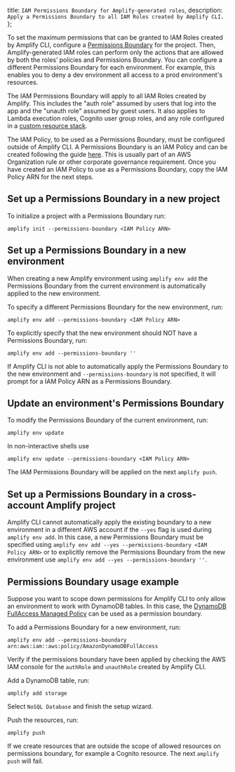   title: `IAM Permissions Boundary for Amplify-generated roles`,
  description: `Apply a Permissions Boundary to all IAM Roles created by Amplify CLI.`
};

To set the maximum permissions that can be granted to IAM Roles created by Amplify CLI, configure a [Permissions Boundary](https://docs.aws.amazon.com/IAM/latest/UserGuide/access_policies_boundaries.html) for the project. Then, Amplify-generated IAM roles can perform only the actions that are allowed by both the roles’ policies and Permissions Boundary. You can configure a different Permissions Boundary for each environment. For example, this enables you to deny a dev environment all access to a prod environment's resources.

The IAM Permissions Boundary will apply to all IAM Roles created by Amplify. This includes the "auth role" assumed by users that log into the app and the "unauth role" assumed by guest users. It also applies to Lambda execution roles, Cognito user group roles, and any role configured in a [custom resource stack](/cli/usage/customcf).

The IAM Policy, to be used as a Permissions Boundary, must be configured outside of Amplify CLI. A Permissions Boundary is an IAM Policy and can be created following the guide [here](https://docs.aws.amazon.com/IAM/latest/UserGuide/access_policies_create-console.html). This is usually part of an AWS Organization rule or other corporate governance requirement. Once you have created an IAM Policy to use as a Permissions Boundary, copy the IAM Policy ARN for the next steps.

## Set up a Permissions Boundary in a new project

To initialize a project with a Permissions Boundary run:

```
amplify init --permissions-boundary <IAM Policy ARN>
```

## Set up a Permissions Boundary in a new environment

When creating a new Amplify environment using `amplify env add` the Permissions Boundary from the current environment is automatically applied to the new environment.

To specify a different Permissions Boundary for the new environment, run:

```
amplify env add --permissions-boundary <IAM Policy ARN>
```

To explicitly specify that the new environment should NOT have a Permissions Boundary, run:

```
amplify env add --permissions-boundary ''
```

If Amplify CLI is not able to automatically apply the Permissions Boundary to the new environment and `--permissions-boundary` is not specified, it will prompt for a IAM Policy ARN as a Permissions Boundary.

## Update an environment's Permissions Boundary

To modify the Permissions Boundary of the current environment, run:

```
amplify env update
```

In non-interactive shells use

```
amplify env update --permissions-boundary <IAM Policy ARN>
```

The IAM Permissions Boundary will be applied on the next `amplify push`.

## Set up a Permissions Boundary in a cross-account Amplify project

Amplify CLI cannot automatically apply the existing boundary to a new environment in a different AWS account if the `--yes` flag is used during `amplify env add`. In this case, a new Permissions Boundary must be specified using `amplify env add --yes --permissions-boundary <IAM Policy ARN>` or to explicitly remove the Permissions Boundary from the new environment use `amplify env add --yes --permissions-boundary ''`.

## Permissions Boundary usage example

Suppose you want to scope down permissions for Amplify CLI to only allow an environment to work with DynamoDB tables. In this case, the [DynamoDB FullAccess Managed Policy](https://us-east-1.console.aws.amazon.com/iam/home#/policies/arn:aws:iam::aws:policy/AmazonDynamoDBFullAccess$serviceLevelSummary?section=permissions) can be used as a permission boundary.

To add a Permissions Boundary for a new environment, run:

```
amplify env add --permissions-boundary arn:aws:iam::aws:policy/AmazonDynamoDBFullAccess
```

Verify if the permissions boundary have been applied by checking the AWS IAM console for the `authRole` and `unauthRole` created by Amplify CLI.

Add a DynamoDB table, run:

```
amplify add storage
```

Select `NoSQL Database` and finish the setup wizard.

Push the resources, run:

```
amplify push
```

If we create resources that are outside the scope of allowed resources on permissions boundary, for example a Cognito resource. The next `amplify push` will fail.
